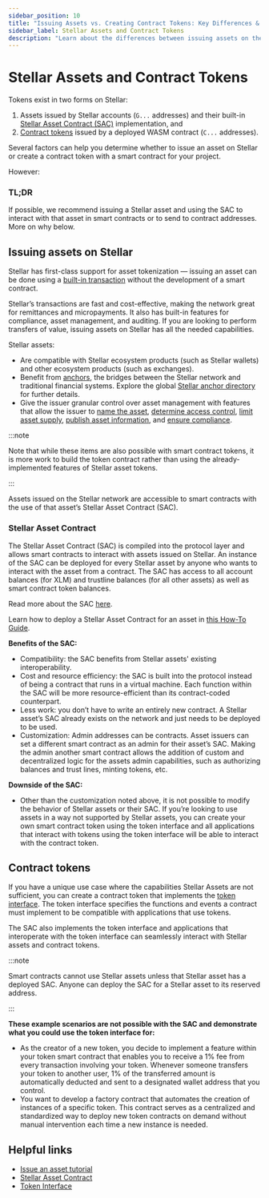 ```yaml
---
sidebar_position: 10
title: "Issuing Assets vs. Creating Contract Tokens: Key Differences & Best Practices"
sidebar_label: Stellar Assets and Contract Tokens
description: "Learn about the differences between issuing assets on the Stellar network, creating smart contract tokens, and information and best practices for each."
---
```


# Stellar Assets and Contract Tokens

Tokens exist in two forms on Stellar:

1. Assets issued by Stellar accounts (`G...` addresses) and their built-in [Stellar Asset Contract (SAC)][sac] implementation, and
2. [Contract tokens][ti] issued by a deployed WASM contract (`C...` addresses).

Several factors can help you determine whether to issue an asset on Stellar or create a contract token with a smart contract for your project.

However:

### TL;DR

If possible, we recommend issuing a Stellar asset and using the SAC to interact with that asset in smart contracts or to send to contract addresses. More on why below.

## Issuing assets on Stellar

Stellar has first-class support for asset tokenization — issuing an asset can be done using a [built-in transaction](./quickstart.mdx) without the development of a smart contract.

Stellar’s transactions are fast and cost-effective, making the network great for remittances and micropayments. It also has built-in features for compliance, asset management, and auditing. If you are looking to perform transfers of value, issuing assets on Stellar has all the needed capabilities.

Stellar assets:

- Are compatible with Stellar ecosystem products (such as Stellar wallets) and other ecosystem products (such as exchanges).
- Benefit from [anchors](../learn/fundamentals/anchors.mdx), the bridges between the Stellar network and traditional financial systems. Explore the global [Stellar anchor directory](https://anchors.stellar.org/) for further details.
- Give the issuer granular control over asset management with features that allow the issuer to [name the asset](./control-asset-access.mdx#naming-an-asset), [determine access control](./control-asset-access.mdx#controlling-access-to-an-asset-with-flags), [limit asset supply](./control-asset-access.mdx#limiting-the-supply-of-an-asset), [publish asset information](./publishing-asset-info.mdx), and [ensure compliance](./anatomy-of-an-asset.mdx#compliance).

:::note

Note that while these items are also possible with smart contract tokens, it is more work to build the token contract rather than using the already-implemented features of Stellar asset tokens.

:::

Assets issued on the Stellar network are accessible to smart contracts with the use of that asset’s Stellar Asset Contract (SAC).

### Stellar Asset Contract

The Stellar Asset Contract (SAC) is compiled into the protocol layer and allows smart contracts to interact with assets issued on Stellar. An instance of the SAC can be deployed for every Stellar asset by anyone who wants to interact with the asset from a contract. The SAC has access to all account balances (for XLM) and trustline balances (for all other assets) as well as smart contract token balances.

Read more about the SAC [here][sac].

Learn how to deploy a Stellar Asset Contract for an asset in [this How-To Guide](../build/guides/cli/deploy-stellar-asset-contract.mdx).

**Benefits of the SAC:**

- Compatibility: the SAC benefits from Stellar assets' existing interoperability.
- Cost and resource efficiency: the SAC is built into the protocol instead of being a contract that runs in a virtual machine. Each function within the SAC will be more resource-efficient than its contract-coded counterpart.
- Less work: you don’t have to write an entirely new contract. A Stellar asset’s SAC already exists on the network and just needs to be deployed to be used.
- Customization: Admin addresses can be contracts. Asset issuers can set a different smart contract as an admin for their asset’s SAC. Making the admin another smart contract allows the addition of custom and decentralized logic for the assets admin capabilities, such as authorizing balances and trust lines, minting tokens, etc.

**Downside of the SAC:**

- Other than the customization noted above, it is not possible to modify the behavior of Stellar assets or their SAC. If you’re looking to use assets in a way not supported by Stellar assets, you can create your own smart contract token using the token interface and all applications that interact with tokens using the token interface will be able to interact with the contract token.

## Contract tokens

If you have a unique use case where the capabilities Stellar Assets are not sufficient, you can create a contract token that implements the [token interface][ti]. The token interface specifies the functions and events a contract must implement to be compatible with applications that use tokens.

The SAC also implements the token interface and applications that interoperate with the token interface can seamlessly interact with Stellar assets and contract tokens.

:::note

Smart contracts cannot use Stellar assets unless that Stellar asset has a deployed SAC. Anyone can deploy the SAC for a Stellar asset to its reserved address.

:::

**These example scenarios are not possible with the SAC and demonstrate what you could use the token interface for:**

- As the creator of a new token, you decide to implement a feature within your token smart contract that enables you to receive a 1% fee from every transaction involving your token. Whenever someone transfers your token to another user, 1% of the transferred amount is automatically deducted and sent to a designated wallet address that you control.
- You want to develop a factory contract that automates the creation of instances of a specific token. This contract serves as a centralized and standardized way to deploy new token contracts on demand without manual intervention each time a new instance is needed.

## Helpful links

- [Issue an asset tutorial][how-to-issue]
- [Stellar Asset Contract][sac]
- [Token Interface][ti]

[how-to-issue]: ./how-to-issue-an-asset.mdx
[sac]: ./stellar-asset-contract.mdx
[ti]: ./token-interface.mdx
